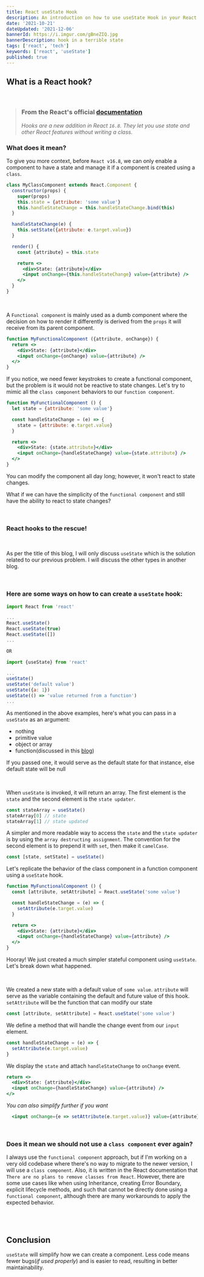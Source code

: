 ```yaml
---
title: React useState Hook 
description: An introduction on how to use useState Hook in your React application
date: '2021-10-21'
dateUpdated: '2021-12-06'
bannerId: https://i.imgur.com/gBneZIQ.jpg
bannerDescription: hook in a terrible state
tags: ['react', 'tech']
keywords: ['react', 'useState']
published: true
---
```


## What is a React hook?

<br />

> ### From the React's official [documentation](https://reactjs.org/docs/hooks-intro.html)
>
> _Hooks are a new addition in React `16.8`. They let you use state and other_ 
> _React features without writing a class._

### What does it mean?
To give you more context, before `React v16.8`, we can only enable a component
to have a state and manage it if a component is created using a `class`.

```jsx codePenID=porBgXJ
class MyClassComponent extends React.Component {
  constructor(props) {
    super(props)
    this.state = {attribute: 'some value'}
    this.handleStateChange = this.handleStateChange.bind(this)
  }

  handleStateChange(e) {
    this.setState({attribute: e.target.value})
  }

  render() {
    const {attribute} = this.state

    return <>
      <div>State: {attribute}</div>
      <input onChange={this.handleStateChange} value={attribute} />
    </>
  }
}
```

<br />

A `Functional component` is mainly used as a dumb component where the decision on how to render it differently is derived from the `props` it will receive from its parent component.

```jsx
function MyFunctionalComponent ({attribute, onChange}) {
  return <>
    <div>State: {attribute}</div>
    <input onChange={onChange} value={attribute} />
  </>
}
```

If you notice, we need fewer keystrokes to create a functional component,
but the problem is it would not be reactive to state changes.
Let's try to mimic all the `class component` behaviors to our `function component`.

```jsx codePenID=BadEjgb
function MyFunctionalComponent () {
  let state = {attribute: 'some value'}

  const handleStateChange = (e) => {
    state = {attribute: e.target.value}
  }

  return <>
    <div>State: {state.attribute}</div>
    <input onChange={handleStateChange} value={state.attribute} />
  </>
}
```

You can modify the component all day long; however, it won't react to state changes.
<br />

What if we can have the simplicity of the `functional component` and still have
the ability to react to state changes?

<br />

### React hooks to the rescue!

<br />

As per the title of this blog, I will only discuss `useState`
which is the solution related to our previous problem.
I will discuss the other types in another blog.

<br />

### Here are some ways on how to can create a `useState` hook:

```jsx
import React from 'react'

...
React.useState()
React.useState(true)
React.useState([])
...

OR

import {useState} from 'react'

...
useState()
useState('default value')
useState({a: 1})
useState(() => 'value returned from a function')
...
```

As mentioned in the above examples, here's what you can pass in a `useState` as an argument:
- nothing
- primitive value
- object or array
- function(discussed in this [blog](https://codegino.com/blog/react-usestate-callback-function))

If you passed one, it would serve as the default state for that instance,
else default state will be null

<br />

When `useState` is invoked, it will return an array.
The first element is the `state` and the second element is the `state updater`.

```jsx
const stateArray = useState()
stateArray[0] // state
stateArray[1] // state updated
```

A simpler and more readable way to access the `state` and the `state updater` is by using
the `array destructing assignment`.
The convention for the second element is to prepend it with `set`, then make it `camelCase`.

```jsx
const [state, setState] = useState()
```

Let's replicate the behavior of the class component in a function component using a `useState` hook.

```jsx codePenID=QWMPNLL
function MyFunctionalComponent () {
  const [attribute, setAttribute] = React.useState('some value')

  const handleStateChange = (e) => {
    setAttribute(e.target.value)
  }

  return <>
    <div>State: {attribute}</div>
    <input onChange={handleStateChange} value={attribute} />
  </>
}
```

Hooray! We just created a much simpler stateful component using `useState`.
Let's break down what happened.

<br />

We created a new state with a default value of `some value`.
`attribute` will serve as the variable containing the default and future value of this hook.
`setAttribute` will be the function that can modify our state

```jsx
const [attribute, setAttribute] = React.useState('some value')
```

We define a method that will handle the change event from our `input` element.
```jsx
const handleStateChange = (e) => {
  setAttribute(e.target.value)
}
```

We display the `state` and attach `handleStateChange` to `onChange` event.
```jsx
return <>
  <div>State: {attribute}</div>
  <input onChange={handleStateChange} value={attribute} />
</>
```

_You can also simplify further if you want_
```jsx
  <input onChange={e => setAttribute(e.target.value)} value={attribute} />
```

<br />

### Does it mean we should not use a `class component` ever again?
I always use the `functional component` approach, but if I'm working on a very old codebase where there's no way to migrate to the newer version, I will use a `class component`.
Also, it is written in the React documentation that `There are no plans to remove classes from React`.
However, there are some use cases like when using Inheritance, creating Error Boundary, explicit lifecycle methods, and such that cannot be directly done using a `functional component`, although there are many workarounds to apply the expected behavior.

<br />
<br />

## Conclusion
`useState` will simplify how we can create a component.
Less code means fewer bugs(_if used properly_) and is easier to read, resulting in better maintainability.
